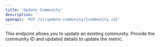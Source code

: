 ```yaml
---
title: 'Update Community'
description: ''
openapi: 'PUT /v1/update-community/{community_id}'
---
```


This endpoint allows you to update an existing community. Provide the community ID and updated details to update the metric.
